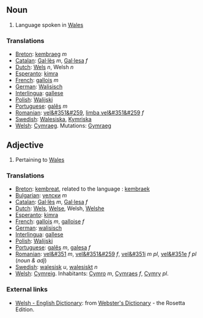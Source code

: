 ==Noun==

#Language spoken in [[Wales]]

===Translations===
*[[Breton]]: [[kembraeg]] ''m''
*[[Catalan]]: [[Gal·lès]] ''m'', [[Gal·lesa]] ''f''
*[[Dutch]]: [[Wels]] ''n'', Welsh ''n''
*[[Esperanto]]: [[kimra]]
*[[French]]: [[gallois]] ''m''
*[[German]]: [[Walisisch]]
*[[Interlingua]]: [[gallese]]
*[[Polish]]: [[Walijski]]
*[[Portuguese]]: [[galês]] ''m''
*[[Romanian]]: [[vel&#351&#259]], [[limba vel&#351&#259]] ''f''
*[[Swedish]]: [[Walesiska]], [[Kymriska]]
*[[Welsh]]: [[Cymraeg]]. Mutations: [[Gymraeg]]

==Adjective==

#Pertaining to [[Wales]]

===Translations===
*[[Breton]]: [[kembreat]], related to the language : [[kembraek]]
*[[Bulgarian]]: [[уелски]] ''m''
*[[Catalan]]: [[Gal·lès]] ''m'', [[Gal·lesa]] ''f''
*[[Dutch]]: [[Wels]], [[Welse]], Welsh, [[Welshe]]
*[[Esperanto]]: [[kimra]]
*[[French]]: [[gallois]] ''m'', [[galloise]] ''f''
*[[German]]: [[walisisch]]
*[[Interlingua]]: [[gallese]]
*[[Polish]]: [[Walijski]]
*[[Portuguese]]: [[galês]] ''m'', [[galesa]] ''f''
*[[Romanian]]: [[vel&#351]] ''m'', [[vel&#351&#259]] ''f'', [[vel&#351i]] ''m pl'', [[vel&#351e]] ''f pl'' (''noun & adj'')
*[[Swedish]]: [[walesisk]] ''u'', [[walesiskt]] ''n''
*[[Welsh]]: [[Cymreig]]. Inhabitants: [[Cymro]] ''m'', [[Cymraes]] ''f'', [[Cymry]] ''pl''.

=== External links ===
*[http://www.websters-online-dictionary.org/definition/Welsh-english/ Welsh - English Dictionary]: from [http://www.websters-online-dictionary.org/ Webster's Dictionary] - the Rosetta Edition.